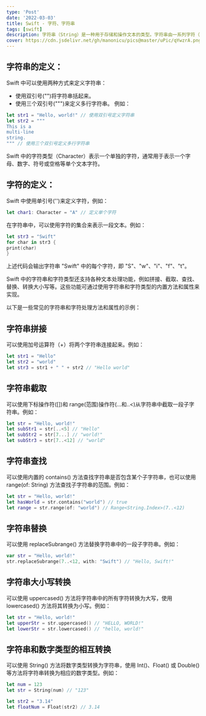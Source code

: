 ```yaml
---
type: 'Post'
date: '2022-03-03'
title: Swift - 字符、字符串
tags: [swift]
description: 字符串（String）是一种用于存储和操作文本的类型。字符串由一系列字符（Character）组成，可以包含字母、数字、符号和空格等文本字符。Swift 的字符串类型是可变的（Mutable），可以修改其值。
cover: https://cdn.jsdelivr.net/gh/manonicu/pics@master/uPic/qYwzrA.png
---
```


## 字符串的定义：

Swift 中可以使用两种方式来定义字符串：

- 使用双引号("")将字符串括起来。
- 使用三个双引号(""")来定义多行字符串。
  例如：

```swift
let str1 = "Hello, world!" // 使用双引号定义字符串
let str2 = """
This is a
multi-line
string.
""" // 使用三个双引号定义多行字符串
```

Swift 中的字符类型（Character）表示一个单独的字符，通常用于表示一个字母、数字、符号或空格等单个文本字符。

## 字符的定义：

Swift 中使用单引号('')来定义字符，例如：

```swift
let char1: Character = "A" // 定义单个字符
```

在字符串中，可以使用字符的集合来表示一段文本。例如：

```swift
let str3 = "Swift"
for char in str3 {
print(char)
}
```

上述代码会输出字符串 "Swift" 中的每个字符，即 "S"、"w"、"i"、"f"、"t"。

Swift 中的字符串和字符类型还支持各种文本处理功能，例如拼接、截取、查找、替换、转换大小写等。这些功能可通过使用字符串和字符类型的内置方法和属性来实现。

以下是一些常见的字符串和字符处理方法和属性的示例：

## 字符串拼接

可以使用加号运算符（+）将两个字符串连接起来。例如：

```swift
let str1 = "Hello"
let str2 = "world"
let str3 = str1 + " " + str2 // "Hello world"
```

## 字符串截取

可以使用下标操作符([])和 range(范围)操作符(...和..\<)从字符串中截取一段子字符串。例如：

```swift
let str = "Hello, world!"
let subStr1 = str[..<5] // "Hello"
let subStr2 = str[7...] // "world!"
let subStr3 = str[7..<12] // "world"
```

## 字符串查找

可以使用内置的 contains() 方法查找字符串是否包含某个子字符串，也可以使用 range(of: String) 方法查找子字符串的范围。例如：

```swift
let str = "Hello, world!"
let hasWorld = str.contains("world") // true
let range = str.range(of: "world") // Range<String.Index>(7..<12)
```

## 字符串替换

可以使用 replaceSubrange() 方法替换字符串中的一段子字符串。例如：

```swift
var str = "Hello, world!"
str.replaceSubrange(7..<12, with: "Swift") // "Hello, Swift!"
```

## 字符串大小写转换

可以使用 uppercased() 方法将字符串中的所有字符转换为大写，使用 lowercased() 方法将其转换为小写。例如：

```swift
let str = "Hello, world!"
let upperStr = str.uppercased() // "HELLO, WORLD!"
let lowerStr = str.lowercased() // "hello, world!"
```

## 字符串和数字类型的相互转换

可以使用 String() 方法将数字类型转换为字符串，使用 Int()、Float() 或 Double() 等方法将字符串转换为相应的数字类型。例如：

```swift
let num = 123
let str = String(num) // "123"

let str2 = "3.14"
let floatNum = Float(str2) // 3.14
```
